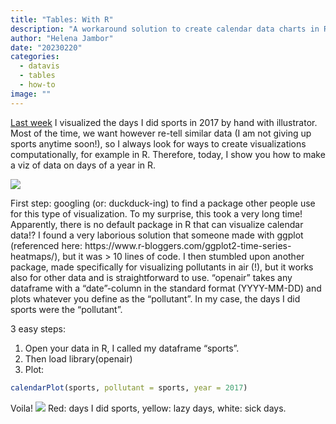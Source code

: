 ```yaml
---
title: "Tables: With R"
description: "A workaround solution to create calendar data charts in R"
author: "Helena Jambor"
date: "20230220"
categories:
  - datavis
  - tables
  - how-to
image: ""
---
```

[Last week](../TablesCalendarData/TablesCalendarData.qmd) I visualized the days I did sports in 2017 by hand with illustrator. Most of the time, we want however re-tell similar data (I am not giving up sports anytime soon!), so I always look for ways to create visualizations computationally, for example in R. Therefore, today, I show you how to make a viz of data on days of a year in R.

![](myYear4.png)

First step: googling (or: duckduck-ing) to find a package other people use for this type of visualization. To my surprise, this took a very long time! Apparently, there is no default package in R that can visualize calendar data!? I found a very laborious solution that someone made with ggplot (referenced here: https://www.r-bloggers.com/ggplot2-time-series-heatmaps/), but it was > 10 lines of code. I then stumbled upon another package, made specifically for visualizing pollutants in air (!), but it works also for other data and is straightforward to use. “openair” takes any dataframe with a “date”-column in the standard format (YYYY-MM-DD) and plots whatever you define as the “pollutant”. In my case, the days I did sports were the “pollutant”.

3 easy steps:

1. Open your data in R, I called my dataframe “sports”.
2. Then load library(openair)
3. Plot: 
```r
calendarPlot(sports, pollutant = sports, year = 2017)
`````
Voila!
![](Screen Shot 2018-01-14 at 10.35.29.png)
Red: days I did sports, yellow: lazy days, white: sick days.